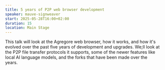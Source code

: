 ```yaml
---
title: 5 years of P2P web browser development
speaker: mauve-signweaver
start: 2025-05-28T16:00+02:00
duration: 15
location: Main Stage
---
```


This talk will look at the Agregore web browser, how it works, and how it's evolved over the past five years of development and upgrades. We;ll look at the P2P file transfer protocols it supports, some of the newer features like local AI language models, and the forks that have been made over the years.
